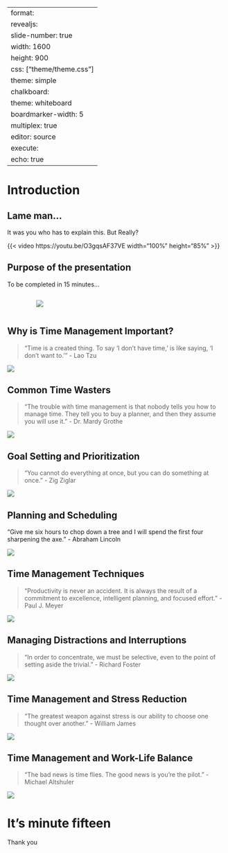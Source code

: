 
---
format: 
  revealjs:
    slide-number: true
    width: 1600
    height: 900
    css: ["theme/theme.css"]
    theme: simple
    chalkboard:
      theme: whiteboard
      boardmarker-width: 5
    multiplex: true
editor: source
execute: 
  echo: true
---


# Introduction


## Lame man...
It was you who has to explain this. But Really?  

{{< video https://youtu.be/O3gqsAF37VE width="100%" height="85%" >}}

## Purpose of the presentation

To be completed in 15 minutes... 


:::: {.columns}


::: {.column width="10%"}
:::

::: {.column width="80%"}
![](images/15.png)
:::

::: {.column width="10%"}
:::
:::: 

## Why is Time Management Important?

>    "Time is a created thing. To say 'I don't have time,' is like saying, 'I don't want to.'" - Lao Tzu

![](images/whyimportant.png)
 

## Common Time Wasters

>    "The trouble with time management is that nobody tells you how to manage time. They tell you to buy a planner, and then they assume you will use it." - Dr. Mardy Grothe

![](images/timewaster.png)

## Goal Setting and Prioritization


>    "You cannot do everything at once, but you can do something at once." - Zig Ziglar

![](images/prioritize.png)

## Planning and Scheduling

"Give me six hours to chop down a tree and I will spend the first four sharpening the axe." - Abraham Lincoln

![](images/planning.png)
  

## Time Management Techniques

>    "Productivity is never an accident. It is always the result of a commitment to excellence, intelligent planning, and focused effort." - Paul J. Meyer
 
![](images/timetechniques.jpeg)

## Managing Distractions and Interruptions

 
>   "In order to concentrate, we must be selective, even to the point of setting aside the trivial." - Richard Foster

![](images/managingdistractions.png)

## Time Management and Stress Reduction

>    "The greatest weapon against stress is our ability to choose one thought over another." - William James

![](images/stressreduction.jpeg)

## Time Management and Work-Life Balance

>    "The bad news is time flies. The good news is you're the pilot." - Michael Altshuler

![](images/timeflies.jpeg)
 
# It's minute fifteen

Thank you


